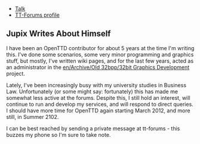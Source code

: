 * [[en/Jupix|Talk]]
* [http://www.tt-forums.net/profile.php?mode=viewprofile&u=6127 TT-Forums profile]

==Jupix Writes About Himself==

I have been an OpenTTD contributor for about 5 years at the time I'm writing this. I've done some scenarios, some very minor programming and graphics stuff, but mostly, I've written wiki pages, and for the last few years, acted as an administrator in the [[en/Archive/Old 32bpp/32bit Graphics Development]] project.

Lately, I've been increasingly busy with my university studies in Business Law. Unfortunately (or some might say: fortunately) this has made me somewhat less active at the forums. Despite this, I still hold an interest, will continue to run and develop my services, and will respond to direct queries. I should have more time for OpenTTD again starting March 2012, and more still, in Summer 2102.

I can be best reached by sending a private message at tt-forums - this buzzes my phone so I'm sure to take note.